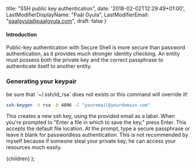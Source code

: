 
  title: "SSH public key authentication",
  date: '2018-02-02T12:29:49+01:00',
  LastModifierDisplayName: "Paál Gyula",
  LastModifierEmail: "paalgyula@paalgyula.com",
  draft: false
}

#### Introduction

Public-key authentication with Secure Shell is more secure than password authentication, as it provides much stronger identity checking. An entity must possess both the private key and the correct passphrase to authenticate itself to another entity.

### Generating your keypair

<Notice type="warning">
  be sure that `~/.ssh/id_rsa` does not exists or this command will override it!
</Notice>

```bash
ssh-keygen -t rsa -b 4096 -C "youremail@yourdomain.com"
```

This creates a new ssh key, using the provided email as a label.
When you're prompted to "Enter a file in which to save the key," press Enter. This accepts the default file location.
At the prompt, type a secure passphrase or leave it blank for passwordless authentication. This is not recommended by myself because if someone steal your private key, he can access your resources much easily.

  <TutorialLayout meta={meta}>{children}</TutorialLayout>
);
